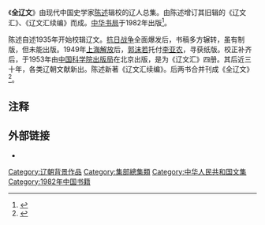 《'''全辽文'''》由现代中国史学家[[陈述_(史学家)|陈述]]辑校的辽人总集。由陈述增订其旧辑的《辽文汇》、《辽文汇续编》而成。[[中华书局|中华书局]]于1982年出版<ref>{{cite journal en|quotes = 
|last = 
|first = 
|author =周阿根
|coauthors = 
|date =2014
|year = 
|month = 
|title =《〈全辽文〉校勘商榷》
|journal =江海学刊
|volume = 
|issue =2014年02期
|pages =174
|publisher =江苏省社会科学院
|location =江苏省南京市
|issn =1000-856X
|pmid = 
|doi = 
|bibcode = 
|oclc =
|id = 
|url =http://www.cnki.com.cn/Article/CJFDTotal-JHXK201402028.htm
|language = Zh-hans
|format = 
|accessdate = 
|laysummary = 
|laysource = 
|laydate = 
|quote = 
}}</ref>。

陈述自述1935年开始校辑辽文。[[抗日战争|抗日战争]]全面爆发后，书稿多方辗转，虽有制版，但未能出版。1949年[[上海解放|上海解放]]后，[[郭沫若|郭沫若]]托付[[李亚农|李亚农]]，寻获纸版。校正补齐后，于1953年由[[科学出版社|中国科学院出版局]]在北京出版，是为《辽文汇》四册。其后近三十年，各类辽朝文献新出。陈述新著《辽文汇续编》。后两书合并刊成《全辽文》<ref>{{cite journal en|quotes = 
|last = 
|first = 
|author =陈述
|coauthors = 
|date =1981
|year = 
|month = 
|title =《〈全辽文〉前言·后记》
|journal =史学史研究
|volume = 
|issue =1981年第2期
|pages =60-61
|publisher =北京师范大学历史学院史学研究所；教育部人文社科重点研究基地史学；理论及史学史研究中心
|location =北京市
|issn =1002-5332
|pmid = 
|doi = 
|bibcode = 
|oclc =
|id = 
|url =http://www.cqvip.com/QK/81992X/198102/1003204645.html
|language = Zh-hans
|format = 
|accessdate = 
|laysummary = 
|laysource = 
|laydate = 
|quote = 
}}</ref>。

== 注释 ==

{{Reflist|25em}}

== 外部链接==

*{{Douban|2978196|全辽文|book}}

[[Category:辽朝背景作品|Category:辽朝背景作品]]
[[Category:集部總集類|Category:集部總集類]]
[[Category:中华人民共和国文集|Category:中华人民共和国文集]]
[[Category:1982年中国书籍|Category:1982年中国书籍]]